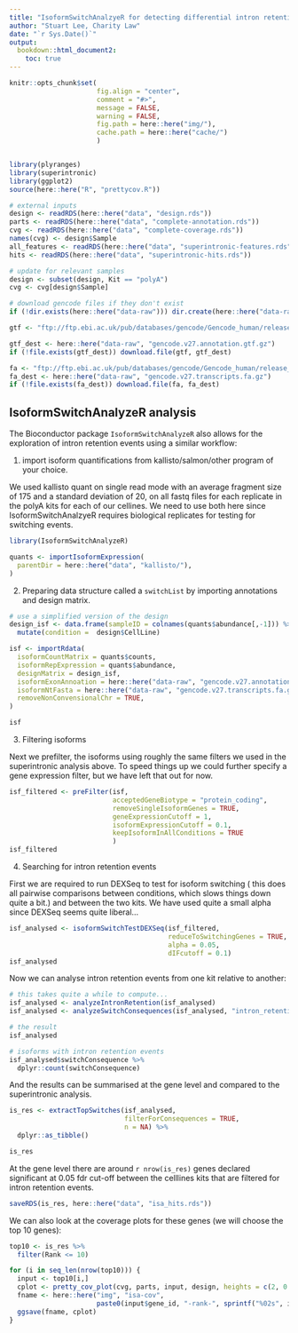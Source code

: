 ```yaml
---
title: "IsoformSwitchAnalzyeR for detecting differential intron retention"
author: "Stuart Lee, Charity Law"
date: "`r Sys.Date()`"
output: 
  bookdown::html_document2:
    toc: true
---
```


```r
knitr::opts_chunk$set(
                      fig.align = "center",
                      comment = "#>", 
                      message = FALSE,
                      warning = FALSE,
                      fig.path = here::here("img/"),
                      cache.path = here::here("cache/")
                      )


library(plyranges)
library(superintronic)
library(ggplot2)
source(here::here("R", "prettycov.R"))

# external inputs
design <- readRDS(here::here("data", "design.rds"))
parts <- readRDS(here::here("data", "complete-annotation.rds"))
cvg <- readRDS(here::here("data", "complete-coverage.rds"))
names(cvg) <- design$Sample
all_features <- readRDS(here::here("data", "superintronic-features.rds"))
hits <- readRDS(here::here("data", "superintronic-hits.rds")) 

# update for relevant samples
design <- subset(design, Kit == "polyA")
cvg <- cvg[design$Sample]

# download gencode files if they don't exist
if (!dir.exists(here::here("data-raw"))) dir.create(here::here("data-raw"))

gtf <- "ftp://ftp.ebi.ac.uk/pub/databases/gencode/Gencode_human/release_27/gencode.v27.annotation.gtf.gz"

gtf_dest <- here::here("data-raw", "gencode.v27.annotation.gtf.gz")
if (!file.exists(gtf_dest)) download.file(gtf, gtf_dest)

fa <- "ftp://ftp.ebi.ac.uk/pub/databases/gencode/Gencode_human/release_27/gencode.v27.transcripts.fa.gz"
fa_dest <- here::here("data-raw", "gencode.v27.transcripts.fa.gz")
if (!file.exists(fa_dest)) download.file(fa, fa_dest)

```

##  IsoformSwitchAnalyzeR analysis

The Bioconductor package `IsoformSwitchAnalyzeR` also allows for the exploration
of intron retention events using a similar workflow:

1. import isoform quantifications from kallisto/salmon/other program of your choice.

We used kallisto quant on single read mode with an average fragment
size of 175 and a standard deviation of 20, on all fastq files for each
replicate in the polyA kits for each of our cellines. 
We need to use both here since 
IsoformSwitchAnalzyeR requires biological replicates for testing for
switching events.

```r
library(IsoformSwitchAnalyzeR)

quants <- importIsoformExpression(
  parentDir = here::here("data", "kallisto/"),
)

```


2. Preparing data structure called a `switchList` by importing annotations
and design matrix.

```r
# use a simplified version of the design
design_isf <- data.frame(sampleID = colnames(quants$abundance[,-1])) %>% 
  mutate(condition =  design$CellLine)

isf <- importRdata(
  isoformCountMatrix = quants$counts,
  isoformRepExpression = quants$abundance,
  designMatrix = design_isf,
  isoformExonAnnoation = here::here("data-raw", "gencode.v27.annotation.gtf.gz"),
  isoformNtFasta = here::here("data-raw", "gencode.v27.transcripts.fa.gz"),
  removeNonConvensionalChr = TRUE,
)

isf 
```


3. Filtering isoforms

Next we prefilter, the isoforms using roughly the same filters we used
in the superintronic analysis above. To speed things up we could further
specify a gene expression filter, but we have left that out for now.

```r
isf_filtered <- preFilter(isf,
                          acceptedGeneBiotype = "protein_coding",
                          removeSingleIsoformGenes = TRUE,
                          geneExpressionCutoff = 1,
                          isoformExpressionCutoff = 0.1,
                          keepIsoformInAllConditions = TRUE
                          )
isf_filtered
```

4. Searching for intron retention events

First we are required to run DEXSeq to test for isoform switching (
this does all pairwise comparisons between conditions, which slows things
down quite a bit.) and between the two kits. We have used quite a small
alpha since DEXSeq seems quite liberal...

```r
isf_analysed <- isoformSwitchTestDEXSeq(isf_filtered, 
                                        reduceToSwitchingGenes = TRUE,
                                        alpha = 0.05,
                                        dIFcutoff = 0.1)
isf_analysed
```


Now we can analyse intron retention events from one kit relative to another:

```r
# this takes quite a while to compute...
isf_analysed <- analyzeIntronRetention(isf_analysed)
isf_analysed <- analyzeSwitchConsequences(isf_analysed, "intron_retention")

# the result
isf_analysed

# isoforms with intron retention events
isf_analysed$switchConsequence %>% 
  dplyr::count(switchConsequence)
```

And the results can be summarised at the gene level and compared to the 
superintronic analysis. 



```r
is_res <- extractTopSwitches(isf_analysed, 
                             filterForConsequences = TRUE, 
                             n = NA) %>% 
  dplyr::as_tibble()

is_res
```

At the gene level there are around `r nrow(is_res)` genes declared significant
at 0.05 fdr cut-off between the celllines kits that
are filtered for intron retention events.

```r
saveRDS(is_res, here::here("data", "isa_hits.rds"))
```

We can also look at the coverage plots for these genes (we will choose
the top 10 genes):

```r
top10 <- is_res %>% 
  filter(Rank <= 10) 

for (i in seq_len(nrow(top10))) {
  input <- top10[i,]
  cplot <- pretty_cov_plot(cvg, parts, input, design, heights = c(2, 0.25))
  fname <- here::here("img", "isa-cov", 
                      paste0(input$gene_id, "-rank-", sprintf("%02s", input$Rank), ".pdf"))
  ggsave(fname, cplot)
}
```